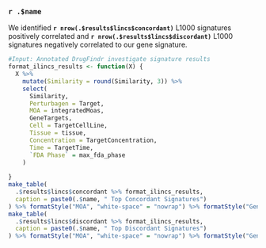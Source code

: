 ### `r .$name`

We identified **`r nrow(.$results$lincs$concordant)`** L1000 signatures positively correlated and **`r nrow(.$results$lincs$discordant)`** L1000 signatures negatively correlated to our gene signature.

```r
#Input: Annotated DrugFindr investigate signature results
format_ilincs_results <- function(X) {
  X %>%
    mutate(Similarity = round(Similarity, 3)) %>%
    select(
      Similarity,
      Perturbagen = Target,
      MOA = integratedMoas,
      GeneTargets,
      Cell = TargetCellLine,
      Tissue = tissue,
      Concentration = TargetConcentration,
      Time = TargetTime,
      `FDA Phase` = max_fda_phase
    )
  
}
make_table(
  .$results$lincs$concordant %>% format_ilincs_results,
  caption = paste0(.$name, " Top Concordant Signatures")
) %>% formatStyle("MOA", "white-space" = "nowrap") %>% formatStyle("GeneTargets", "white-space" = "nowrap") %>% formatStyle("Perturbagen", "white-space" = "nowrap")
make_table(
  .$results$lincs$discordant %>% format_ilincs_results,
  caption = paste0(.$name, " Top Discordant Signatures")
) %>% formatStyle("MOA", "white-space" = "nowrap") %>% formatStyle("GeneTargets", "white-space" = "nowrap") %>% formatStyle("Perturbagen", "white-space" = "nowrap")
```